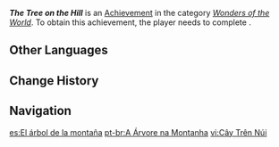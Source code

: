 {{Achievement Infobox
|id           = 81316
|order id     = 1303
|category     = Wonders of the World
|description  = Bring Rashnu back to the [[Vourukasha Oasis]].
|requirements = Complete ''[[Awakening's Real Sound]]''.
|primogems    = 5
|type         = Quest
|quest        = Khvarena of Good and Evil
|hidden       = 1
}}
'''''The Tree on the Hill''''' is an [[Achievement]] in the category ''[[Wonders of the World]]''. To obtain this achievement, the player needs to complete {{Quest|Awakening's Real Sound}}.

==Other Languages==
{{Other Languages
|en       = The Tree on the Hill
|zhs      = 山上之树
|zhs_rm   = Shānshàng zhī Shù
|zht      = 山上之樹
|zht_rm   = Shānshàng zhī Shù
|zh_tl    = 
|ja       = 山上の木
|ja_rm    = Sanjou no Ki
|ja_tl    = The Tree on the Mountain
|ko       = 산 위의 나무
|ko_rm    = 
|ko_tl    = 
|es       = El árbol de la montaña
|es_tl    = The Tree on the Mountain
|fr       = La colline a des arbres
|fr_tl    = The Hill Has Trees
|ru       = Древо на горе
|ru_tl    = The Tree on the Mountain
|th       = ต้นไม้บนเขา
|th_rm    = 
|th_tl    = 
|vi       = Cây Trên Núi
|vi_tl    = 
|de       = Der Baum auf dem Berg
|de_tl    = The Tree on the Mountain
|id       = Pohon di Atas Bukit
|id_tl    = The Tree on the Hill
|pt       = A Árvore na Montanha
|pt_tl    = 
|tr       = Tepedeki Ağaç
|tr_tl    = The Tree on the Hill
|it       = L'albero sulla collina
|it_tl    = 
}}

==Change History==
{{Change History|3.6}}
<!--
==References==
{{Reflist}}
-->
==Navigation==
{{Achievement Navbox}}

[[es:El árbol de la montaña]]
[[pt-br:A Árvore na Montanha]]
[[vi:Cây Trên Núi]]